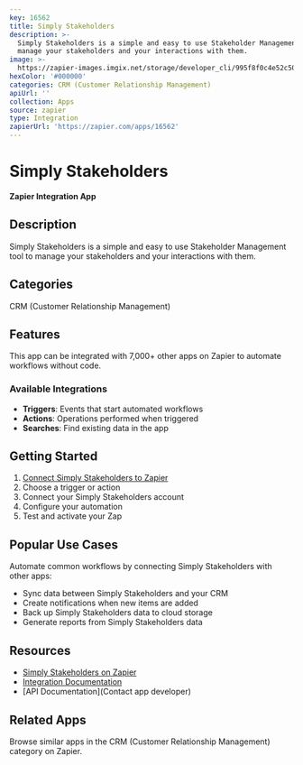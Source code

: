 ```yaml
---
key: 16562
title: Simply Stakeholders
description: >-
  Simply Stakeholders is a simple and easy to use Stakeholder Management tool to
  manage your stakeholders and your interactions with them.
image: >-
  https://zapier-images.imgix.net/storage/developer_cli/995f8f0c4e52c50d7dfd9a54869cbb34.png?auto=format%2Ccompress&ixlib=python-3.0.0&q=50
hexColor: '#000000'
categories: CRM (Customer Relationship Management)
apiUrl: ''
collection: Apps
source: zapier
type: Integration
zapierUrl: 'https://zapier.com/apps/16562'
---
```

# Simply Stakeholders

**Zapier Integration App**

## Description

Simply Stakeholders is a simple and easy to use Stakeholder Management tool to manage your stakeholders and your interactions with them.

## Categories

CRM (Customer Relationship Management)

## Features

This app can be integrated with 7,000+ other apps on Zapier to automate workflows without code.

### Available Integrations

- **Triggers**: Events that start automated workflows
- **Actions**: Operations performed when triggered
- **Searches**: Find existing data in the app

## Getting Started

1. [Connect Simply Stakeholders to Zapier](https://zapier.com/apps/16562)
2. Choose a trigger or action
3. Connect your Simply Stakeholders account
4. Configure your automation
5. Test and activate your Zap

## Popular Use Cases

Automate common workflows by connecting Simply Stakeholders with other apps:

- Sync data between Simply Stakeholders and your CRM
- Create notifications when new items are added
- Back up Simply Stakeholders data to cloud storage
- Generate reports from Simply Stakeholders data

## Resources

- [Simply Stakeholders on Zapier](https://zapier.com/apps/16562)
- [Integration Documentation](https://zapier.com/apps/16562/integrations)
- [API Documentation](Contact app developer)

## Related Apps

Browse similar apps in the CRM (Customer Relationship Management) category on Zapier.
